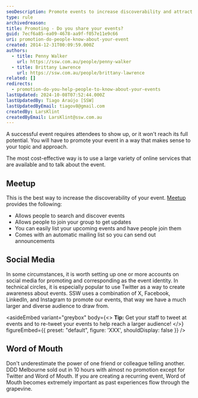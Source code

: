 ```yaml
---
seoDescription: Promote events to increase discoverability and attract attendees through Meetup, Word of Mouth, and Social Media platforms.
type: rule
archivedreason:
title: Promoting - Do you share your events?
guid: 7ecf6a85-ea09-4678-aa9f-f057e11e9c66
uri: promotion-do-people-know-about-your-event
created: 2014-12-31T00:09:59.000Z
authors:
  - title: Penny Walker
    url: https://ssw.com.au/people/penny-walker
  - title: Brittany Lawrence
    url: https://ssw.com.au/people/brittany-lawrence
related: []
redirects:
  - promotion-do-you-help-people-to-know-about-your-events
lastUpdated: 2024-10-08T07:52:44.000Z
lastUpdatedBy: Tiago Araújo [SSW]
lastUpdatedByEmail: tiagov8@gmail.com
createdBy: LarsKlint
createdByEmail: LarsKlint@ssw.com.au
---
```



A successful event requires attendees to show up, or it won't reach its full potential. You will have to promote your event in a way that makes sense to your topic and approach.

The most cost-effective way is to use a large variety of online services that are available and to talk about the event.
## Meetup

This is the best way to increase the discoverability of your event. [Meetup](https://www.meetup.com) provides the following:

* Allows people to search and discover events
* Allows people to join your group to get updates
* You can easily list your upcoming events and have people join them
* Comes with an automatic mailing list so you can send out announcements

## Social Media

In some circumstances, it is worth setting up one or more accounts on social media for promoting and corresponding as the event identity. In technical circles, it is especially popular to use Twitter as a way to create awareness about events. SSW uses a combination of X, Facebook, LinkedIn, and Instagram to promote our events, that way we have a much larger and diverse audience to draw from.

<asideEmbed
  variant="greybox"
  body={<>
    **Tip:** Get your staff to tweet at events and to re-tweet your events to help reach a larger audience!
  </>}
  figureEmbed={{
    preset: "default",
    figure: 'XXX',
    shouldDisplay: false
  }}
/>

## Word of Mouth

Don't underestimate the power of one friend or colleague telling another. DDD Melbourne sold out in 10 hours with almost no promotion except for Twitter and Word of Mouth. If you are creating a recurring event, Word of Mouth becomes extremely important as past experiences flow through the grapevine.
